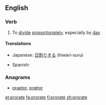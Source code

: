 ==English==

===Verb===
{{en-verb|prorat|ing}}

# To [[divide]] [[proportionately]], especially by [[day]].

====Translations====
{{trans-top|divide proportionately}}
* Japanese: [[日割りする]] (hiwari-suru)
{{trans-mid}}
* Spanish: {{t-|es|prorratear}}
{{trans-bottom}}

===Anagrams===
* [[praetor#English|praetor]], [[prætor#English|prætor]]

[[et:prorate]]
[[fa:prorate]]
[[fi:prorate]]
[[zh:prorate]]
